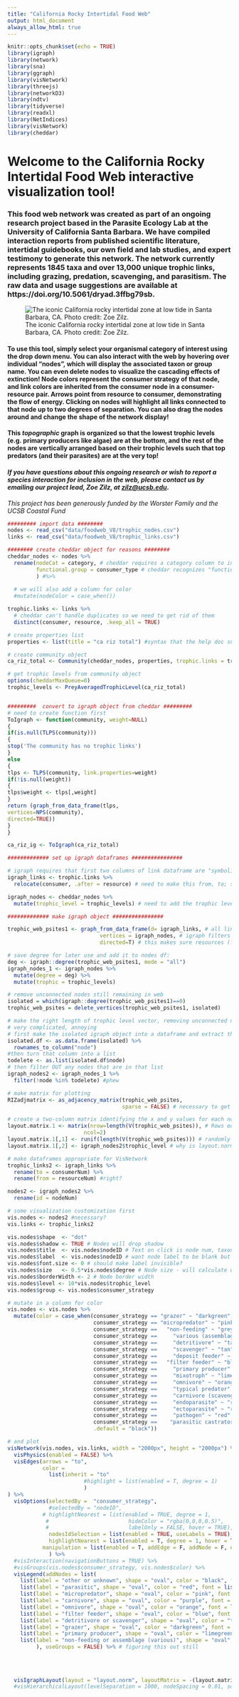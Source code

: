 ```yaml
---
title: "California Rocky Intertidal Food Web"
output: html_document
always_allow_html: true
---
```


```r
knitr::opts_chunk$set(echo = TRUE)
library(igraph) 
library(network) 
library(sna)
library(ggraph)
library(visNetwork)
library(threejs)
library(networkD3)
library(ndtv) 
library(tidyverse)
library(readxl)
library(NetIndices)
library(visNetwork)
library(cheddar)

```

# Welcome to the California Rocky Intertidal Food Web interactive visualization tool!

### This food web network was created as part of an ongoing research project based in the Parasite Ecology Lab at the University of California Santa Barbara. We have compiled interaction reports from published scientific literature, intertidal guidebooks, our own field and lab studies, and expert testimony to generate this network. The network currently represents **1845 taxa** and **over 13,000 unique trophic links**, including grazing, predation, scavenging, and parasitism. The raw data and usage suggestions are available at https://doi.org/10.5061/dryad.3ffbg79sb.

 ![The iconic California rocky intertidal zone at low tide in Santa Barbara, CA. Photo credit: Zoe Zilz.](/Users/zoe/Documents_Local/GitHub/ca_riz_foodweb/riz.jpg)

#### To use this tool, simply select your organismal category of interest using the drop down menu. You can also interact with the web by hovering over individual "nodes", which will display the associated taxon or group name. **You can even delete nodes to visualize the cascading effects of extinction!** Node colors represent the consumer strategy of that node, and link colors are inherited from the consumer node in a consumer-resource pair. Arrows point from resource to consumer, demonstrating the flow of energy. Clicking on nodes will highlight all links connected to that node up to two degrees of separation. You can also drag the nodes around and change the shape of the network display!
 
#### This *topographic* graph is organized so that the lowest trophic levels (e.g. primary producers like algae) are at the bottom, and the rest of the nodes are vertically arranged based on their trophic levels such that top predators (and their parasites) are at the very top!

#### *If you have questions about this ongoing research or wish to report a species interaction for inclusion in the web, please contact us by emailing our project lead, Zoe Zilz, at [zilz\@ucsb.edu](mailto:zilz@ucsb.edu){.email}*.

*This project has been generously funded by the Worster Family and the UCSB Coastal Fund*

```r

######### import data ######## 
nodes <- read_csv("data/foodweb_V8/trophic_nodes.csv")
links <- read_csv("data/foodweb_V8/trophic_links.csv")

######## create cheddar object for reasons ######## 
cheddar_nodes <- nodes %>% 
  rename(nodeCat = category, # cheddar requires a category column to include very specific values
         functional.group = consumer_type # cheddar recognizes "functional group" but not trophic strategy/consumer_type
         ) #%>% 
  
  # we will also add a column for color
  #mutate(nodeColor = case_when())

trophic.links <- links %>% 
  # cheddar can't handle duplicates so we need to get rid of them
  distinct(consumer, resource, .keep_all = TRUE)

# create properties list
properties <- list(title = "ca riz total") #syntax that the help doc suggests

# create community object
ca_riz_total <- Community(cheddar_nodes, properties, trophic.links = trophic.links)

# get trophic levels from community object
options(cheddarMaxQueue=0)
trophic_levels <- PreyAveragedTrophicLevel(ca_riz_total)


#########  convert to igraph object from cheddar ######### 
# need to create function first
ToIgraph <- function(community, weight=NULL)
{
if(is.null(TLPS(community)))
{
stop('The community has no trophic links')
}
else
{
tlps <- TLPS(community, link.properties=weight)
if(!is.null(weight))
{
tlps$weight <- tlps[,weight]
}
return (graph_from_data_frame(tlps,
vertices=NPS(community),
directed=TRUE))
}
}

ca_riz_ig <- ToIgraph(ca_riz_total)

############# set up igraph dataframes ################

# igraph requires that first two columns of link dataframe are "symbolic edge list"
igraph_links <- trophic.links %>% 
  relocate(consumer, .after = resource) # need to make this from, to; so resource, consumer

igraph_nodes <- cheddar_nodes %>% 
  mutate(trophic_level = trophic_levels) # need to add the trophic levels on here that we calculated using cheddar

############# make igraph object ################

trophic_web_psites1 <- graph_from_data_frame(d= igraph_links, # all links
                             vertices = igraph_nodes, # igraph filters out nodes that don't have any interactions automatically
                             directed=T) # this makes sure resources (from) "point" to consumers (to)

# save degree for later use and add it to nodes df:
deg <- igraph::degree(trophic_web_psites1, mode = "all") 
igraph_nodes_1 <- igraph_nodes %>% 
  mutate(degree = deg) %>% 
  mutate(trophic = trophic_levels)

# remove unconnected nodes still remaining in web
isolated = which(igraph::degree(trophic_web_psites1)==0)
trophic_web_psites = delete_vertices(trophic_web_psites1, isolated)

# make the right length of trophic level vector, removing unconnected nodes from igraph_nodes and therefore their TLs
# very complicated, annoying
# first make the isolated igraph object into a dataframe and extract the node column
isolated.df <- as.data.frame(isolated) %>% 
  rownames_to_column("node")
#then turn that column into a list
todelete <- as.list(isolated.df$node)
# then filter OUT any nodes that are in that list
igraph_nodes2 <- igraph_nodes_1 %>% 
  filter(!node %in% todelete) #phew

# make matrix for plotting
RIZadjmatrix <- as_adjacency_matrix(trophic_web_psites,
                                    sparse = FALSE) # necessary to get a regular matrix, which we need for....

# create a two-column matrix identifying the x and y values for each node
layout.matrix.1 <- matrix(nrow=length(V(trophic_web_psites)), # Rows equal to the number of vertices
                        ncol=2)
layout.matrix.1[,1] <- runif(length(V(trophic_web_psites))) # randomly assign positions along x-axis (like jitter)
layout.matrix.1[,2] <- igraph_nodes2$trophic_level # why is layout.norm reading these in upsidedown

# make dataframes appropriate for VisNetwork
trophic_links2 <- igraph_links %>% 
  rename(to = consumerNum) %>% 
  rename(from = resourceNum) #right?

nodes2 <- igraph_nodes2 %>% 
  rename(id = nodeNum) 

# some visualization customization first
vis.nodes <- nodes2 #necessary?
vis.links <- trophic_links2

vis.nodes$shape  <- "dot"  
vis.nodes$shadow <- TRUE # Nodes will drop shadow
vis.nodes$title  <- vis.nodes$nodeID # Text on click is node num, taxon, and life stage
vis.nodes$label  <- vis.nodes$nodeID # want node label to be blank but also want a node label for later
vis.nodes$font.size <- 0 # should make label invisible?
vis.nodes$size   <- 0.5*vis.nodes$degree # Node size - will calculate degree later and use this to determine node size
vis.nodes$borderWidth <- 2 # Node border width
vis.nodes$level <- 10*vis.nodes$trophic_level
vis.nodes$group <- vis.nodes$consumer_strategy

# mutate in a column for color
vis.nodes <- vis.nodes %>% 
  mutate(color = case_when(consumer_strategy == "grazer" ~ "darkgreen",
                           consumer_strategy == "micropredator" ~ "pink",
                           consumer_strategy ==   "non-feeding" ~ "grey",
                           consumer_strategy ==     "various (assemblage)" ~ "grey",
                           consumer_strategy ==     "detritivore" ~ "tan",
                           consumer_strategy ==     "scavenger" ~ "tan",
                           consumer_strategy ==     "deposit feeder" ~ "tan",
                           consumer_strategy ==   "filter feeder" ~ "blue",
                           consumer_strategy ==     "primary producer" ~ "limegreen",
                           consumer_strategy ==     "mixotroph" ~ "limegreen",
                           consumer_strategy ==     "omnivore" ~ "orange",
                           consumer_strategy ==     "typical predator" ~ "purple",
                           consumer_strategy ==     "carnivore (scavenger + predator)" ~ "purple",
                           consumer_strategy ==     "endoparasite" ~ "red",
                           consumer_strategy ==     "ectoparasite" ~ "red",
                           consumer_strategy ==     "pathogen" ~ "red",
                           consumer_strategy ==    "parasitic castrator" ~ "red",
                           .default = "black"))

# and plot
visNetwork(vis.nodes, vis.links, width = "2000px", height = "2000px") %>% 
  visPhysics(enabled = FALSE) %>% 
  visEdges(arrows = "to",
           color = 
             list(inherit = "to" 
                        #highlight = list(enabled = T, degree = 1)
                        )
) %>% 
  visOptions(selectedBy =  "consumer_strategy",
             #selectedBy = "nodeID",
           # highlightNearest = list(enabled = TRUE, degree = 1,
            #                         hideColor = "rgba(0,0,0,0.5)",
            #                         labelOnly = FALSE, hover = TRUE),
             nodesIdSelection = list(enabled = TRUE, useLabels = TRUE),
             highlightNearest = list(enabled = T, degree = 1, hover = T),
           manipulation = list(enabled = T, addEdge = F, addNode = F, editNode = F, editEdge = F)
             ) %>%
  #visInteraction(navigationButtons = TRUE) %>% 
  #visGroups(vis.nodes$consumer_strategy, vis.nodes$color) %>% 
  visLegend(addNodes = list(
    list(label = "other or unknown", shape = "oval", color = "black", font = list(color = "white"), size = 2),
    list(label = "parasitic", shape = "oval", color = "red", font = list(color = "white"), size = 2),
    list(label = "micropredator", shape = "oval", color = "pink", font = list(color = "white"), size = 2),
    list(label = "carnivore", shape = "oval", color = "purple", font = list(color = "white"), size = 2),
    list(label = "omnivore", shape = "oval", color = "orange", font = list(color = "white"), size = 2),
    list(label = "filter feeder", shape = "oval", color = "blue", font = list(color = "white"), size = 2),
    list(label = "detritivore or scavenger", shape = "oval", color = "tan", font = list(color = "white"), size = 2),
    list(label = "grazer", shape = "oval", color = "darkgreen", font = list(color = "white"), size = 2),
    list(label = "primary producer", shape = "oval", color = "limegreen", font = list(color = "white"), size = 2),
    list(label = "non-feeding or assemblage (various)", shape = "oval", font = list(color = "white"), color = "grey", size = 2)
         ), useGroups = FALSE) %>% # figuring this out still
  
 
                          
  
  visIgraphLayout(layout = "layout.norm", layoutMatrix = -(layout.matrix.1))  # woo this one worked! adding a "-" fixed the upsidedown which is crazy haha
  #visHierarchicalLayout(levelSeparation = 1000, nodeSpacing = 0.01, sortMethod = "directed") # hierarchical layout is so fucky


```
